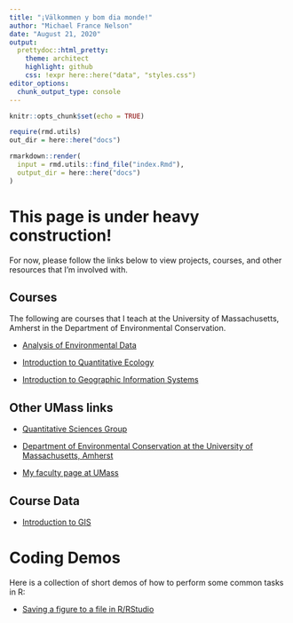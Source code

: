 ```yaml
---
title: "¡Välkommen y bom dia monde!"
author: "Michael France Nelson"
date: "August 21, 2020"
output:
  prettydoc::html_pretty:
    theme: architect
    highlight: github
    css: !expr here::here("data", "styles.css")
editor_options: 
  chunk_output_type: console
---
```


```r
knitr::opts_chunk$set(echo = TRUE)
```


```r
require(rmd.utils)
out_dir = here::here("docs")

rmarkdown::render(
  input = rmd.utils::find_file("index.Rmd"),
  output_dir = here::here("docs")
)
```


# This page is under heavy construction!

For now, please follow the links below to view projects, courses, and other resources that I'm involved with.

## Courses

The following are courses that I teach at the University of Massachusetts, Amherst in the Department of Environmental Conservation.

- [Analysis of Environmental Data](/eco_602_634_2020/)

- [Introduction to Quantitative Ecology](/intro_quant_ecol/)

- [Introduction to Geographic Information Systems](/intro_gis/)


## Other UMass links

- [Quantitative Sciences Group](/umass_qsg/)

- [Department of Environmental Conservation at the University of Massachusetts, Amherst](https://eco.umass.edu/)

- [My faculty page at UMass](https://eco.umass.edu/people/faculty/nelson-michael/)


## Course Data

- [Introduction to GIS](/intro_gis/)


# Coding Demos

Here is a collection of short demos of how to perform some common tasks in R:

- [Saving a figure to a file in R/RStudio](r_demos/save_figures_demo.html)
